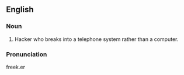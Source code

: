 ==English==
===Noun===
#Hacker who breaks into a telephone system rather than a computer.

===Pronunciation===
freek.er